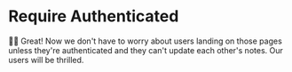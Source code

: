 # Require Authenticated

👨‍💼 Great! Now we don't have to worry about users landing on those pages unless
they're authenticated and they can't update each other's notes. Our users will
be thrilled.
